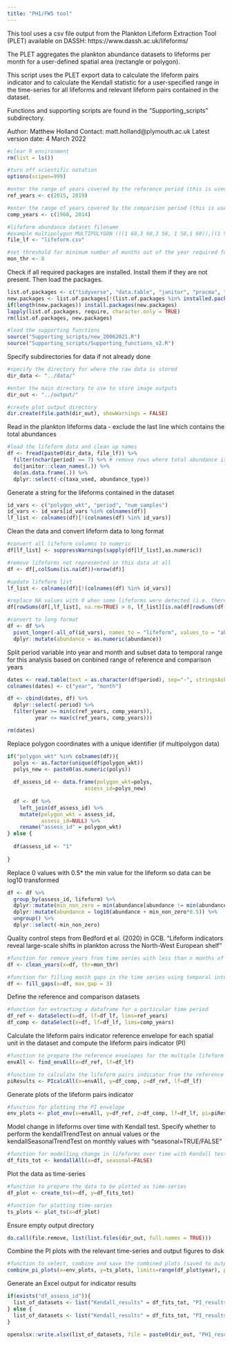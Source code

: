 ---
title: "PH1/FW5 tool"
---

This tool uses a csv file output from the Plankton Lifeform Extraction Tool (PLET) available on DASSH: https://www.dassh.ac.uk/lifeforms/

The PLET aggregates the plankton abundance datasets to lifeforms per month for a user-defined spatial area (rectangle or polygon). 

This script uses the PLET export data to calculate the lifeform pairs indicator and to calculate the Kendall statistic for a user-specified range in the time-series for all lifeforms and relevant lifeform pairs contained in the dataset.

Functions and supporting scripts are found in the "Supporting_scripts" subdirectory.

Author: Matthew Holland
Contact: matt.holland@plymouth.ac.uk
Latest version date: 4 March 2022
```{r}
#clear R environment
rm(list = ls()) 

#turn off scientific notation
options(scipen=999)

#enter the range of years covered by the reference period (this is used to define the reference envelope)
ref_years <- c(2015, 2019)

#enter the range of years covered by the comparison period (this is used to determine the comparison data)
comp_years <- c(1960, 2014)

#lifeform abundance dataset filename
#example multipolygon MULTIPOLYGON (((1 60,3 60,3 58, 1 58,1 60)),((1 55,3 55,3 53, 1 53,1 55)))
file_lf <- "lifeform.csv"

#set threshold for minimum number of months out of the year required for an assessment area to be included
mon_thr <- 8
```
Check if all required packages are installed. Install them if they are not present. Then load the packages.
```{r, include=FALSE}
list.of.packages <- c("tidyverse", "data.table", "janitor", "pracma", "broom", "EnvStats", "gridExtra")
new.packages <- list.of.packages[!(list.of.packages %in% installed.packages()[,"Package"])]
if(length(new.packages)) install.packages(new.packages)
lapply(list.of.packages, require, character.only = TRUE)
rm(list.of.packages, new.packages)

#load the supporting functions
source("Supporting_scripts/new_20062021.R")
source("Supporting_scripts/Supporting_functions_v2.R")
```
Specify subdirectories for data if not already done
```{r}
#specify the directory for where the raw data is stored
dir_data <- "../data/"

#enter the main directory to use to store image outputs
dir_out <- "../output/"

#create plot output directory
dir.create(file.path(dir_out), showWarnings = FALSE)
```
Read in the plankton lifeforms data - exclude the last line which contains the total abundances
```{r}
#load the lifeform data and clean up names
df <- fread(paste0(dir_data, file_lf)) %>%
  filter(nchar(period) == 7) %>% # remove rows where total abundance is summed
  do(janitor::clean_names(.)) %>%
  do(as.data.frame(.)) %>%
  dplyr::select(-c(taxa_used, abundance_type))
```
Generate a string for the lifeforms contained in the dataset
```{r}
id_vars <- c("polygon_wkt", "period", "num_samples")
id_vars <- id_vars[id_vars %in% colnames(df)]
lf_list <- colnames(df)[!(colnames(df) %in% id_vars)]
```
Clean the data and convert lifeform data to long format
```{r}
#convert all lifeform columns to numeric
df[lf_list] <- suppressWarnings(sapply(df[lf_list],as.numeric))

#remove lifeforms not represented in this data at all
df <- df[,colSums(is.na(df))<nrow(df)]

#update lifeform list
lf_list <- colnames(df)[!(colnames(df) %in% id_vars)]

#replace NA values with 0 when some lifeforms were detected (i.e. there was a real sample)
df[rowSums(df[,lf_list], na.rm=TRUE) > 0, lf_list][is.na(df[rowSums(df[,lf_list], na.rm=TRUE) > 0, lf_list])] <- 0

#convert to long format
df <- df %>%
  pivot_longer(-all_of(id_vars), names_to = "lifeform", values_to = "abundance") %>%
  dplyr::mutate(abundance = as.numeric(abundance))
```
Split period variable into year and month and subset data to temporal range for this analysis based on conbined range of reference and comparison years
```{r}
dates <- read.table(text = as.character(df$period), sep="-", stringsAsFactors=FALSE)
colnames(dates) <- c("year", "month")

df <- cbind(dates, df) %>%
  dplyr::select(-period) %>%
  filter(year >= min(c(ref_years, comp_years)),
         year <= max(c(ref_years, comp_years)))

rm(dates)
```
Replace polygon coordinates with a unique identifier (if multipolygon data)
```{r}
if("polygon_wkt" %in% colnames(df)){
  polys <- as.factor(unique(df$polygon_wkt))
  polys_new <- paste0(as.numeric(polys))
  
  df_assess_id <- data.frame(polygon_wkt=polys,
                         assess_id=polys_new)
  
  df <- df %>%
    left_join(df_assess_id) %>%
    mutate(polygon_wkt = assess_id,
           assess_id=NULL) %>%
    rename("assess_id" = polygon_wkt)
} else {
  
  df$assess_id <- "1"
  
}
```
Replace 0 values with 0.5* the min value for the lifeform so data can be log10 transformed
```{r}
df <- df %>%
  group_by(assess_id, lifeform) %>%
  dplyr::mutate(min_non_zero = min(abundance[abundance != min(abundance, na.rm=T)], na.rm=T)) %>%
  dplyr::mutate(abundance = log10(abundance + min_non_zero*0.5)) %>%
  ungroup() %>%
  dplyr::select(-min_non_zero)
```
Quality control steps from Bedford et al. (2020) in GCB. "Lifeform indicators reveal large-scale shifts in plankton across the North-West European shelf"
```{r}
#function for remove years from time series with less than n months of interpolated data and determine proportion of years removed
df <- clean_years(x=df, thr=mon_thr)

#function for filling month gaps in the time series using temporal interpolation with a max gap of 3 months as default
df <- fill_gaps(x=df, max_gap = 3)
```
Define the reference and comparison datasets
```{r}
#function for extracting a dataframe for a particular time period
df_ref <- dataSelect(x=df, lf=df_lf, lims=ref_years)
df_comp <- dataSelect(x=df, lf=df_lf, lims=comp_years)
```
Calculate the lifeform pairs indicator reference envelope for each spatial unit in the dataset and compute the lifeform pairs indicator (PI)
```{r}
#function to prepare the reference envelopes for the multiple lifeform pairs comparisons
envAll <- find_envAll(x=df_ref, lf=df_lf)

#function to calculate the lifeform pairs indicator from the reference envelopes and comparison data
piResults <- PIcalcAll(x=envAll, y=df_comp, z=df_ref, lf=df_lf)
```
Generate plots of the lifeform pairs indicator
```{r}
#function for plotting the PI envelope
env_plots <- plot_env(x=envAll, y=df_ref, z=df_comp, lf=df_lf, pi=piResults)
```
Model change in lifeforms over time with Kendall test. Specify whether to perform the kendallTrendTest on annual values or the kendallSeasonalTrendTest on monthly values with "seasonal=TRUE/FALSE"
```{r}
#function for modelling change in lifeforms over time with Kendall test
df_fits_tot <- kendallAll(x=df, seasonal=FALSE)
```
Plot the data as time-series
```{r}
#function to prepare the data to be plotted as time-series
df_plot <- create_ts(x=df, y=df_fits_tot)

#function for plotting time-series
ts_plots <- plot_ts(x=df_plot)
```
Ensure empty output directory
```{r, include=FALSE}
do.call(file.remove, list(list.files(dir_out, full.names = TRUE)))
```
Combine the PI plots with the relevant time-series and output figures to disk
```{r, include=FALSE}
#function to select, combine and save the combined plots (saved to output subdirectory)
combine_pi_plots(x=env_plots, y=ts_plots, limits=range(df_plot$year), path=dir_out)
```
Generate an Excel output for indicator results
```{r}
if(exists("df_assess_id")){
  list_of_datasets <- list("Kendall_results" = df_fits_tot, "PI_results" = piResults, "Assessment_ids" = df_assess_id)
} else {
  list_of_datasets <- list("Kendall_results" = df_fits_tot, "PI_results" = piResults)
}

openxlsx::write.xlsx(list_of_datasets, file = paste0(dir_out, "PH1_results", ".xlsx"), overwrite = TRUE)
```











